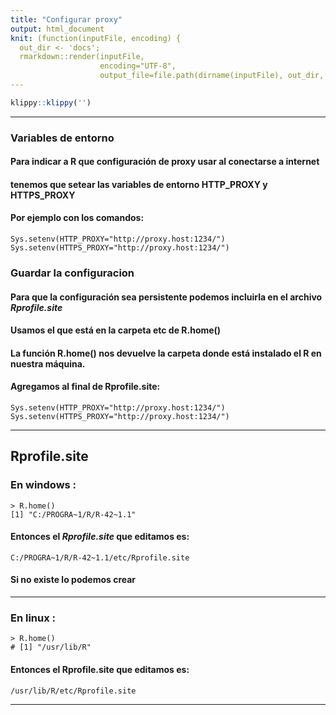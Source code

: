 ```yaml
---
title: "Configurar proxy"
output: html_document
knit: (function(inputFile, encoding) {
  out_dir <- 'docs';
  rmarkdown::render(inputFile,
                    encoding="UTF-8",
                    output_file=file.path(dirname(inputFile), out_dir, 'clase01_proxy.html')) })
---
```


```r
klippy::klippy('')
```

***

### Variables de entorno

#### Para indicar a R que configuración de **proxy** usar al conectarse a internet
#### tenemos que setear las variables de entorno **HTTP_PROXY** y **HTTPS_PROXY**
#### Por ejemplo con los comandos:
```
Sys.setenv(HTTP_PROXY="http://proxy.host:1234/")
Sys.setenv(HTTPS_PROXY="http://proxy.host:1234/")
```

### Guardar la configuracion

#### Para que la configuración sea persistente podemos incluirla en el archivo *Rprofile.site*
#### Usamos el que está en la carpeta **etc** de **R.home()**
#### La función **R.home()** nos devuelve la carpeta donde está instalado el R en nuestra máquina.


#### Agregamos al final de **Rprofile.site**:

```
Sys.setenv(HTTP_PROXY="http://proxy.host:1234/")
Sys.setenv(HTTPS_PROXY="http://proxy.host:1234/")
```

***
## Rprofile.site

### En windows :
```
> R.home()
[1] "C:/PROGRA~1/R/R-42~1.1"
```

#### Entonces el *Rprofile.site* que editamos es:
```
C:/PROGRA~1/R/R-42~1.1/etc/Rprofile.site
```

#### Si no existe lo podemos crear

***

### En linux :
```
> R.home()
# [1] "/usr/lib/R"
```

#### Entonces el Rprofile.site que editamos es:
```
/usr/lib/R/etc/Rprofile.site
```

***
